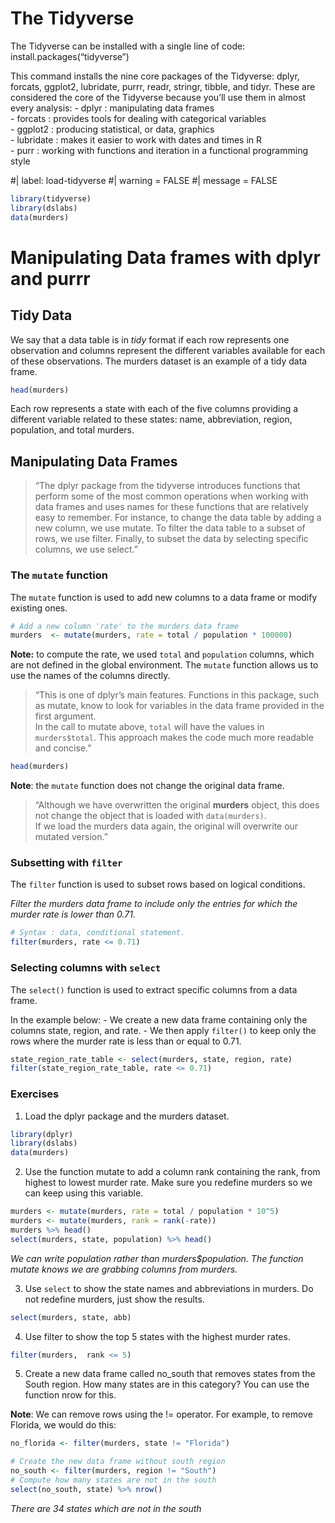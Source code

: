 # The Tidyverse 


The Tidyverse can be installed with a single line of code:
install.packages("tidyverse")

This command installs the nine core packages of the Tidyverse: dplyr, forcats, ggplot2, lubridate, purrr, readr, stringr, tibble, and tidyr.
These are considered the core of the Tidyverse because you’ll use them in almost every analysis:
- dplyr : manipulating data frames   
- forcats : provides tools for dealing with categorical variables  
- ggplot2 : producing statistical, or data, graphics  
- lubridate : makes it easier to work with dates and times in R  
- purr : working with functions and iteration in a functional programming style 

#| label: load-tidyverse
#| warning = FALSE
#| message = FALSE

```r
library(tidyverse)
library(dslabs)
data(murders)
```

# Manipulating Data frames with dplyr and purrr

## Tidy Data

We say that a data table is in *tidy* format if each row represents one observation and columns
represent the different variables available for each of these observations.
The murders dataset is an example of a tidy data frame.

```r
head(murders)
```

Each row represents a state with each of the five columns providing a different variable related
to these states: name, abbreviation, region, population, and total murders.

## Manipulating Data Frames

>"The dplyr package from the tidyverse introduces functions that perform some of the most
common operations when working with data frames and uses names for these functions that
are relatively easy to remember. For instance, to change the data table by adding a new
column, we use mutate. To filter the data table to a subset of rows, we use filter. Finally,
to subset the data by selecting specific columns, we use select."


### The `mutate` function
The `mutate` function is used to add new columns to a data frame or modify existing ones.

```r
# Add a new column 'rate' to the murders data frame
murders  <- mutate(murders, rate = total / population * 100000)
```

**Note:** to compute the rate, we used `total` and `population` columns, which are not defined in the
global environment. The `mutate` function allows us to use the names of the columns directly.

>"This is one of dplyr's main features. Functions in this package, such as mutate, know to look for variables in the data frame provided in the first argument.  
In the call to mutate above, `total` will have the values in `murders$total`. This approach makes the code much more readable and concise."


```r
head(murders)
```

**Note**: the `mutate` function does not change the original data frame.  

>"Although we have overwritten the original **murders** object, this does not change the object that is loaded with `data(murders)`.  
If we load the murders data again, the original will overwrite our mutated version."

### Subsetting with `filter`
The `filter` function is used to subset rows based on logical conditions.

*Filter the murders data frame to include only the entries for which the murder rate is lower than 0.71.*

```r
# Syntax : data, conditional statement.
filter(murders, rate <= 0.71)
```

### Selecting columns with `select`

The `select()` function is used to extract specific columns from a data frame.

In the example below:
- We create a new data frame containing only the columns state, region, and rate.
- We then apply `filter()` to keep only the rows where the murder rate is less than or equal to 0.71.

```r
state_region_rate_table <- select(murders, state, region, rate)
filter(state_region_rate_table, rate <= 0.71)
```

### Exercises

1. Load the dplyr package and the murders dataset.
```r
library(dplyr)
library(dslabs)
data(murders)
```

2. Use the function mutate to add a column rank containing the rank, from highest to lowest murder rate. 
Make sure you redefine murders so we can keep using this variable.
```r
murders <- mutate(murders, rate = total / population * 10^5)
murders <- mutate(murders, rank = rank(-rate))
murders %>% head()
select(murders, state, population) %>% head()
```
*We can write population rather than murders$population. The function mutate knows we are grabbing columns from murders.*


3. Use `select` to show the state names and abbreviations in murders. Do not redefine murders, just show the results.

```r
select(murders, state, abb)
```

4. Use filter to show the top 5 states with the highest murder rates.

```r
filter(murders,  rank <= 5)
```

5. Create a new data frame called no_south that removes states from the South region. How
many states are in this category? You can use the function nrow for this.

**Note**: We can remove rows using the != operator. For example, to remove Florida, we would do
this:
```r
no_florida <- filter(murders, state != "Florida")
```

```r
# Create the new data frame without south region
no_south <- filter(murders, region != "South")
# Compute how many states are not in the south
select(no_south, state) %>% nrow()
```

*There are 34 states which are not in the south*

